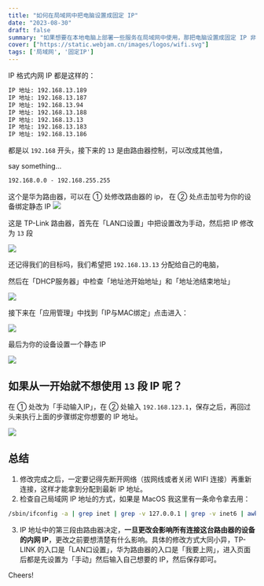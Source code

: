 ```yaml
---
title: "如何在局域网中把电脑设置成固定 IP"
date: "2023-08-30"
draft: false
summary: "如果想要在本地电脑上部署一些服务在局域网中使用，那把电脑设置成固定 IP 非常用帮助。"
cover: ["https://static.webjam.cn/images/logos/wifi.svg"]
tags: ['局域网', '固定IP']
---
```



IP 格式内网 IP 都是这样的：

```txt
IP 地址: 192.168.13.189
IP 地址: 192.168.13.187
IP 地址: 192.168.13.94
IP 地址: 192.168.13.188
IP 地址: 192.168.13.13
IP 地址: 192.168.13.183
IP 地址: 192.168.13.186
```

都是以 `192.168` 开头，接下来的 `13` 是由路由器控制，可以改成其他值，

say something...

```txt
192.168.0.0 - 192.168.255.255
```


这个是华为路由器，可以在 ① 处修改路由器的 ip，
在 ② 处点击加号为你的设备绑定静态 IP
![](https://static.webjam.cn/images/202308/bg0830230408.webp)


这是 TP-Link 路由器，首先在「LAN口设置」中把设置改为手动，然后把 IP 修改为 `13` 段

![](https://static.webjam.cn/images/202308/bg0830230413.webp)

还记得我们的目标吗，我们希望把 `192.168.13.13` 分配给自己的电脑，

然后在「DHCP服务器」中检查「地址池开始地址」和「地址池结束地址」

![](https://static.webjam.cn/images/202308/bg0830230419.webp)

接下来在「应用管理」中找到「IP与MAC绑定」点击进入：

![](https://static.webjam.cn/images/202308/bg0830232435.webp)

最后为你的设备设置一个静态 IP

![](https://static.webjam.cn/images/202308/bg0830232932.webp)


## 如果从一开始就不想使用 `13` 段 IP 呢？

在 ① 处改为「手动输入IP」，在 ② 处输入 `192.168.123.1`，保存之后，再回过头来执行上面的步骤绑定你想要的 IP 地址。

![](https://static.webjam.cn/images/202308/bg0831093927.webp)


## 总结

1. 修改完成之后，一定要记得先断开网络（拔网线或者关闭 WIFI 连接）再重新连接，这样才能拿到分配到最新 IP 地址。
2. 检查自己局域网 IP 地址的方式，如果是 MacOS 我这里有一条命令拿去用：
  ```bash
  /sbin/ifconfig -a | grep inet | grep -v 127.0.0.1 | grep -v inet6 | awk '{print $2}' | tr -d "addr:"
  ```
3. IP 地址中的第三段由路由器决定，**一旦更改会影响所有连接这台路由器的设备的内网 IP**，更改之前要想清楚有什么影响。具体的修改方式大同小异，TP-LINK 的入口是「LAN口设置」，华为路由器的入口是「我要上网」，进入页面后都是先设置为「手动」然后输入自己想要的 IP，然后保存即可。




Cheers! <Twemoji emoji="clinking-beer-mugs" />